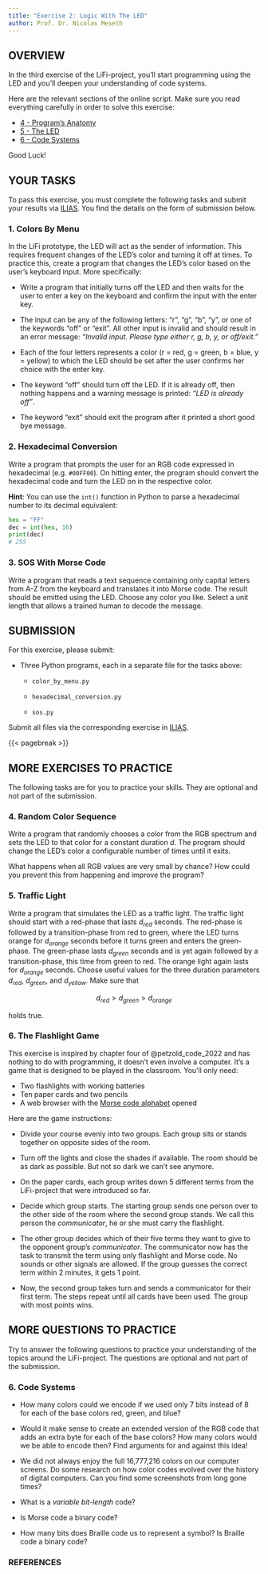 ```yaml
---
title: "Exercise 2: Logic With The LED"
author: Prof. Dr. Nicolas Meseth
---
```


## OVERVIEW

In the third exercise of the LiFi-project, you'll start programming using the LED and you'll deepen your understanding of code systems.

Here are the relevant sections of the online script. Make sure you read everything carefully in order to solve this exercise:

-   [4 - Program's Anatomy](https://lifi.datalit.de/lifi-project/programs-anatomy)
-   [5 - The LED](https://lifi.datalit.de/lifi-project/the-led)
-   [6 - Code Systems](https://lifi.datalit.de/lifi-project/code-systems)

Good Luck!

## YOUR TASKS

To pass this exercise, you must complete the following tasks and submit your results via [ILIAS](https://lms.hs-osnabrueck.de). You find the details on the form of submission below.

### 1. Colors By Menu

In the LiFi prototype, the LED will act as the sender of information. This requires frequent changes of the LED's color and turning it off at times. To practice this, create a program that changes the LED's color based on the user's keyboard input. More specifically:

-   Write a program that initially turns off the LED and then waits for the user to enter a key on the keyboard and confirm the input with the enter key.

-   The input can be any of the following letters: "r", "g", "b", "y", or one of the keywords "off" or "exit". All other input is invalid and should result in an error message: *"Invalid input. Please type either r, g, b, y, or off/exit."*

-   Each of the four letters represents a color (r = red, g = green, b = blue, y = yellow) to which the LED should be set after the user confirms her choice with the enter key.

-   The keyword "off" should turn off the LED. If it is already off, then nothing happens and a warning message is printed: *"LED is already off"*.

-   The keyword "exit" should exit the program after it printed a short good bye message.

### 2. Hexadecimal Conversion

Write a program that prompts the user for an RGB code expressed in hexadecimal (e.g. `#00FF00`). On hitting enter, the program should convert the hexadecimal code and turn the LED on in the respective color.

**Hint**: You can use the `int()` function in Python to parse a hexadecimal number to its decimal equivalent:

``` python
hex = "FF"
dec = int(hex, 16)
print(dec)
# 255
```

### 3. SOS With Morse Code

Write a program that reads a text sequence containing only capital letters from A-Z from the keyboard and translates it into Morse code. The result should be emitted using the LED. Choose any color you like. Select a unit length that allows a trained human to decode the message.

## SUBMISSION

For this exercise, please submit:

-   Three Python programs, each in a separate file for the tasks above:

    -   `color_by_menu.py`

    -   `hexadecimal_conversion.py`

    -   `sos.py`

Submit all files via the corresponding exercise in [ILIAS](https://lms.hs-osnabrueck.de).

{{< pagebreak >}}

## MORE EXERCISES TO PRACTICE

The following tasks are for you to practice your skills. They are optional and not part of the submission.

### 4. Random Color Sequence

Write a program that randomly chooses a color from the RGB spectrum and sets the LED to that color for a constant duration $d$. The program should change the LED's color a configurable number of times until it exits.

What happens when all RGB values are very small by chance? How could you prevent this from happening and improve the program?

### 5. Traffic Light

Write a program that simulates the LED as a traffic light. The traffic light should start with a red-phase that lasts $d_{red}$ seconds. The red-phase is followed by a transition-phase from red to green, where the LED turns orange for $d_{orange}$ seconds before it turns green and enters the green-phase. The green-phase lasts $d_{green}$ seconds and is yet again followed by a transition-phase, this time from green to red. The orange light again lasts for $d_{orange}$ seconds. Choose useful values for the three duration parameters $d_{red}$, $d_{green}$, and $d_{yellow}$. Make sure that

$$d_{red} > d_{green} > d_{orange}$$

holds true.

### 6. The Flashlight Game

This exercise is inspired by chapter four of @petzold_code_2022 and has nothing to do with programming, it doesn't even involve a computer. It's a game that is designed to be played in the classroom. You'll only need:

- Two flashlights with working batteries
- Ten paper cards and two pencils
- A web browser with the [Morse code alphabet](https://en.wikipedia.org/wiki/Morse_code) opened

Here are the game instructions:

- Divide your course evenly into two groups. Each group sits or stands together on opposite sides of the room.

- Turn off the lights and close the shades if available. The room should be as dark as possible. But not so dark we can't see anymore.

- On the paper cards, each group writes down 5 different terms from the LiFi-project that were introduced so far. 

- Decide which group starts. The starting group sends one person over to the other side of the room where the second group stands. We call this person the *communicator*, he or she must carry the flashlight. 

- The other group decides which of their five terms they want to give to the opponent group's *communicator*. The communicator now has the task to transmit the term using only flashlight and Morse code. No sounds or other signals are allowed. If the group guesses the correct term within 2 minutes, it gets 1 point.

- Now, the second group takes turn and sends a communicator for their first term. The steps repeat until all cards have been used. The group with most points wins.


## MORE QUESTIONS TO PRACTICE

Try to answer the following questions to practice your understanding of the topics around the LiFi-project. The questions are optional and not part of the submission.

### 6. Code Systems

-   How many colors could we encode if we used only 7 bits instead of 8 for each of the base colors red, green, and blue?

-   Would it make sense to create an extended version of the RGB code that adds an extra byte for each of the base colors? How many colors would we be able to encode then? Find arguments for and against this idea!

-   We did not always enjoy the full 16,777,216 colors on our computer screens. Do some research on how color codes evolved over the history of digital computers. Can you find some screenshots from long gone times?

-   What is a *variable bit-length* code?

-   Is Morse code a binary code?

-   How many bits does Braille code us to represent a symbol? Is Braille code a binary code?

### REFERENCES

::: {#refs}
:::
